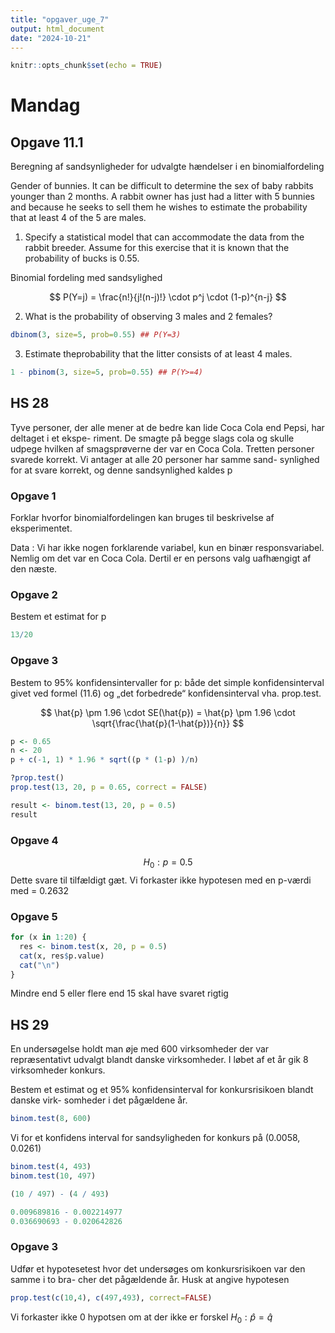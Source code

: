 ```yaml
---
title: "opgaver_uge_7"
output: html_document
date: "2024-10-21"
---
```


```r
knitr::opts_chunk$set(echo = TRUE)
```

# Mandag
## Opgave 11.1
Beregning af sandsynligheder for udvalgte hændelser i en binomialfordeling

Gender of bunnies. It can be difficult to determine the sex of baby rabbits younger than 2 months. A rabbit owner has just had a litter with 5 bunnies and because he seeks to sell them he wishes to estimate the probability that at least 4 of the 5 are males.

1. Specify a statistical model that can accommodate the data from
  the rabbit breeder. Assume for this exercise that it is known that
  the probability of bucks is 0.55.

Binomial fordeling med sandsylighed

$$ P(Y=j) = \frac{n!}{j!(n-j)!} \cdot p^j \cdot (1-p)^{n-j} $$


2. What is the probability of observing 3 males and 2 females?
```r
dbinom(3, size=5, prob=0.55) ## P(Y=3)
```


3. Estimate theprobability that the litter consists of at least 4 males.
```r
1 - pbinom(3, size=5, prob=0.55) ## P(Y>=4)
```

## HS 28
Tyve personer, der alle mener at de bedre kan lide Coca Cola end Pepsi, har deltaget i et ekspe-
riment. De smagte på begge slags cola og skulle udpege hvilken af smagsprøverne der var en
Coca Cola. Tretten personer svarede korrekt. Vi antager at alle 20 personer har samme sand-
synlighed for at svare korrekt, og denne sandsynlighed kaldes p

### Opgave 1
Forklar hvorfor binomialfordelingen kan bruges til beskrivelse af eksperimentet.

Data : Vi har ikke nogen forklarende variabel, kun en binær responsvariabel. Nemlig om det var en Coca Cola. Dertil er en persons valg uafhængigt af den næste.

### Opgave 2
Bestem et estimat for p

```r
13/20
```

### Opgave 3
Bestem to 95% konfidensintervaller for p: både det simple konfidensinterval givet ved
formel (11.6) og „det forbedrede“ konfidensinterval vha. prop.test.

$$ \hat{p} \pm 1.96 \cdot SE(\hat{p}) = \hat{p} \pm 1.96 \cdot \sqrt{\frac{\hat{p}(1-\hat{p})}{n}} $$

```r
p <- 0.65
n <- 20
p + c(-1, 1) * 1.96 * sqrt((p * (1-p) )/n)
```

```r
?prop.test()
prop.test(13, 20, p = 0.65, correct = FALSE)
```

```r
result <- binom.test(13, 20, p = 0.5)
result
```

### Opgave 4
$$H_0 : p = 0.5$$
Dette svare til tilfældigt gæt. Vi forkaster ikke hypotesen med en p-værdi med = 0.2632

### Opgave 5

```r
for (x in 1:20) {
  res <- binom.test(x, 20, p = 0.5)
  cat(x, res$p.value)
  cat("\n")
}
```
Mindre end 5 eller flere end 15 skal have svaret rigtig


## HS 29
En undersøgelse holdt man øje med 600 virksomheder der var repræsentativt udvalgt blandt
danske virksomheder. I løbet af et år gik 8 virksomheder konkurs.

Bestem et estimat og et 95% konfidensinterval for konkursrisikoen blandt danske virk-
somheder i det pågældene år.

```r
binom.test(8, 600)
```

Vi for et konfidens interval for sandsyligheden for konkurs på (0.0058, 0.0261)


```r
binom.test(4, 493)
binom.test(10, 497)
```

```r
(10 / 497) - (4 / 493)

0.009689816 - 0.002214977
0.036690693 - 0.020642826

```


### Opgave 3
Udfør et hypotesetest hvor det undersøges om konkursrisikoen var den samme i to bra-
cher det pågældende år. Husk at angive hypotesen

```r
prop.test(c(10,4), c(497,493), correct=FALSE)
```

Vi forkaster ikke 0 hypotsen om at der ikke er forskel $H_0 : \hat{p} = \hat{q}$



